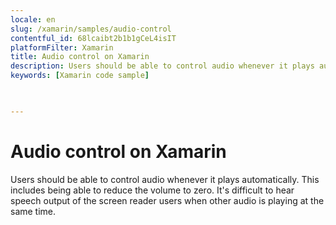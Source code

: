 ```yaml
---
locale: en
slug: /xamarin/samples/audio-control
contentful_id: 68lcaibt2b1b1gCeL4isIT
platformFilter: Xamarin
title: Audio control on Xamarin
description: Users should be able to control audio whenever it plays automatically.
keywords: [Xamarin code sample]


	
---
```


# Audio control on Xamarin

Users should be able to control audio whenever it plays automatically. This includes being able to reduce the volume to zero. It's difficult to hear speech output of the screen reader users when other audio is playing at the same time.

<CodeSample id="media-audio-control" locale="en" platform="xamarin"/>